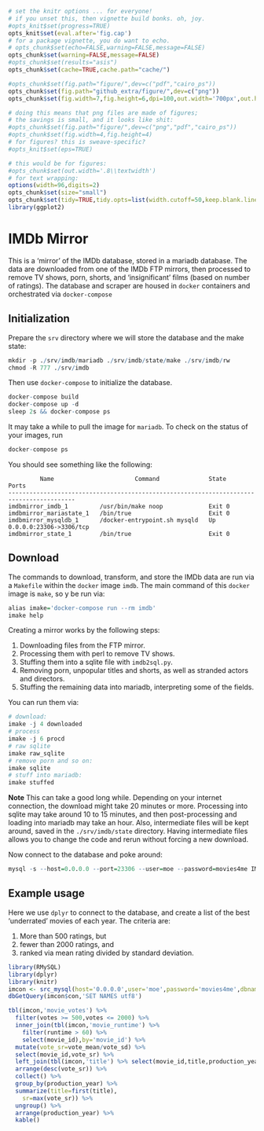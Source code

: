 ```r
# set the knitr options ... for everyone!
# if you unset this, then vignette build bonks. oh, joy.
#opts_knit$set(progress=TRUE)
opts_knit$set(eval.after='fig.cap')
# for a package vignette, you do want to echo.
# opts_chunk$set(echo=FALSE,warning=FALSE,message=FALSE)
opts_chunk$set(warning=FALSE,message=FALSE)
#opts_chunk$set(results="asis")
opts_chunk$set(cache=TRUE,cache.path="cache/")

#opts_chunk$set(fig.path="figure/",dev=c("pdf","cairo_ps"))
opts_chunk$set(fig.path="github_extra/figure/",dev=c("png"))
opts_chunk$set(fig.width=7,fig.height=6,dpi=100,out.width='700px',out.height='600px')

# doing this means that png files are made of figures;
# the savings is small, and it looks like shit:
#opts_chunk$set(fig.path="figure/",dev=c("png","pdf","cairo_ps"))
#opts_chunk$set(fig.width=4,fig.height=4)
# for figures? this is sweave-specific?
#opts_knit$set(eps=TRUE)

# this would be for figures:
#opts_chunk$set(out.width='.8\\textwidth')
# for text wrapping:
options(width=96,digits=2)
opts_chunk$set(size="small")
opts_chunk$set(tidy=TRUE,tidy.opts=list(width.cutoff=50,keep.blank.line=TRUE))
library(ggplot2)
```

# IMDb Mirror

This is a 'mirror' of the IMDb database, stored in a mariadb
database. The data are downloaded from one of the IMDb FTP
mirrors, then processed to remove TV shows, porn, shorts, 
and 'insignificant' films (based on number of ratings).
The database and scraper are housed in `docker` containers
and orchestrated via `docker-compose` 

## Initialization

Prepare the `srv` directory where we will store the database
and the make state:

```r
mkdir -p ./srv/imdb/mariadb ./srv/imdb/state/make ./srv/imdb/rw 
chmod -R 777 ./srv/imdb
```

Then use `docker-compose` to initialize the database.

```r
docker-compose build
docker-compose up -d
sleep 2s && docker-compose ps
```

It may take a while to pull the image for `mariadb`. To check on the status
of your images, run

```r
docker-compose ps
```

You should see something like the following:
```
         Name                       Command              State             Ports          
-----------------------------------------------------------------------------------------
imdbmirror_imdb_1         /usr/bin/make noop             Exit 0                           
imdbmirror_mariastate_1   /bin/true                      Exit 0                           
imdbmirror_mysqldb_1      /docker-entrypoint.sh mysqld   Up       0.0.0.0:23306->3306/tcp 
imdbmirror_state_1        /bin/true                      Exit 0                           
```

## Download

The commands to download, transform, and store the IMDb data are
run via a `Makefile` within the `docker` image `imdb`. The main command
of this `docker` image is `make`, so y
be run via:

```r
alias imake='docker-compose run --rm imdb'
imake help
```

Creating a mirror works by the following steps:

1. Downloading files from the FTP mirror.
1. Processing them with perl to remove TV shows.
1. Stuffing them into a sqlite file with `imdb2sql.py`.
1. Removing porn, unpopular titles and shorts, as well as stranded actors and
	 directors.
1. Stuffing the remaining data into mariadb, interpreting some of the fields.

You can run them via:

```r
# download:
imake -j 4 downloaded
# process 
imake -j 6 procd
# raw sqlite
imake raw_sqlite
# remove porn and so on:
imake sqlite
# stuff into mariadb:
imake stuffed
```

**Note** This can take a good long while. Depending on your internet connection, the 
download might take 20 minutes or more. Processing into sqlite may take around 10 to 
15 minutes, and then post-processing and loading into mariadb may take an hour. Also,
intermediate files will be kept around, saved in the `./srv/imdb/state` directory.
Having intermediate files allows you to change the code and rerun without forcing a
new download.

Now connect to the database and poke around:

```r
mysql -s --host=0.0.0.0 --port=23306 --user=moe --password=movies4me IMDB
```

## Example usage

Here we use `dplyr` to connect to the database, and create a list of
the best 'underrated' movies of each year. The criteria are:

1. More than 500 ratings, but
1. fewer than 2000 ratings, and 
1. ranked via mean rating divided by standard deviation.


```r
library(RMySQL)
library(dplyr)
library(knitr)
imcon <- src_mysql(host='0.0.0.0',user='moe',password='movies4me',dbname='IMDB',port=23306)
dbGetQuery(imcon$con,'SET NAMES utf8')

tbl(imcon,'movie_votes') %>%
  filter(votes >= 500,votes <= 2000) %>% 
  inner_join(tbl(imcon,'movie_runtime') %>% 
    filter(runtime > 60) %>% 
    select(movie_id),by='movie_id') %>%
  mutate(vote_sr=vote_mean/vote_sd) %>%
  select(movie_id,vote_sr) %>%
  left_join(tbl(imcon,'title') %>% select(movie_id,title,production_year),by='movie_id') %>%
  arrange(desc(vote_sr)) %>%
  collect() %>% 
  group_by(production_year) %>%
  summarize(title=first(title),
    sr=max(vote_sr)) %>%
  ungroup() %>%
  arrange(production_year) %>%
  kable()
```



